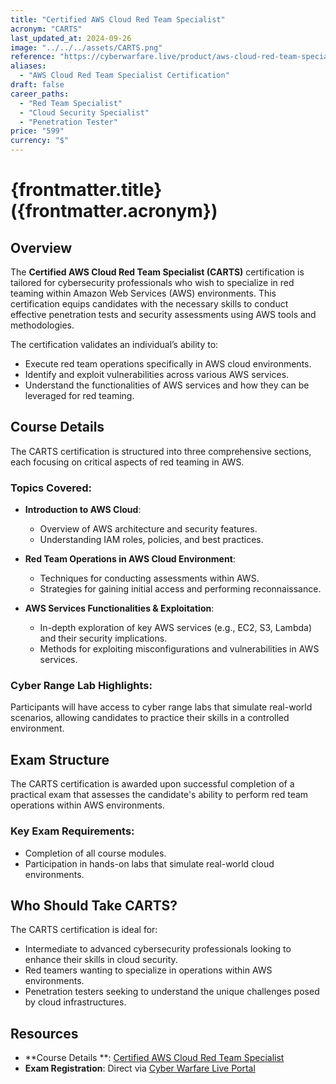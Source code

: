 ```yaml
---
title: "Certified AWS Cloud Red Team Specialist"
acronym: "CARTS"
last_updated_at: 2024-09-26
image: "../../../assets/CARTS.png"
reference: "https://cyberwarfare.live/product/aws-cloud-red-team-specialist-carts/"
aliases:
  - "AWS Cloud Red Team Specialist Certification"
draft: false
career_paths:
  - "Red Team Specialist"
  - "Cloud Security Specialist"
  - "Penetration Tester"
price: "599"
currency: "$"
---
```


# {frontmatter.title} ({frontmatter.acronym})

## Overview

The **Certified AWS Cloud Red Team Specialist (CARTS)** certification is tailored for cybersecurity professionals who
wish to specialize in red teaming within Amazon Web Services (AWS) environments. This certification equips candidates
with the necessary skills to conduct effective penetration tests and security assessments using AWS tools and
methodologies.

The certification validates an individual’s ability to:

- Execute red team operations specifically in AWS cloud environments.
- Identify and exploit vulnerabilities across various AWS services.
- Understand the functionalities of AWS services and how they can be leveraged for red teaming.

## Course Details

The CARTS certification is structured into three comprehensive sections, each focusing on critical aspects of red
teaming in AWS.

### Topics Covered:

- **Introduction to AWS Cloud**:
    - Overview of AWS architecture and security features.
    - Understanding IAM roles, policies, and best practices.

- **Red Team Operations in AWS Cloud Environment**:
    - Techniques for conducting assessments within AWS.
    - Strategies for gaining initial access and performing reconnaissance.

- **AWS Services Functionalities & Exploitation**:
    - In-depth exploration of key AWS services (e.g., EC2, S3, Lambda) and their security implications.
    - Methods for exploiting misconfigurations and vulnerabilities in AWS services.

### Cyber Range Lab Highlights:

Participants will have access to cyber range labs that simulate real-world scenarios, allowing candidates to practice
their skills in a controlled environment.

## Exam Structure

The CARTS certification is awarded upon successful completion of a practical exam that assesses the candidate's ability
to perform red team operations within AWS environments.

### Key Exam Requirements:

- Completion of all course modules.
- Participation in hands-on labs that simulate real-world cloud environments.

## Who Should Take CARTS?

The CARTS certification is ideal for:

- Intermediate to advanced cybersecurity professionals looking to enhance their skills in cloud security.
- Red teamers wanting to specialize in operations within AWS environments.
- Penetration testers seeking to understand the unique challenges posed by cloud infrastructures.

## Resources

- **Course Details
  **: [Certified AWS Cloud Red Team Specialist](https://cyberwarfare.live/product/aws-cloud-red-team-specialist-carts/)
- **Exam Registration**: Direct via [Cyber Warfare Live Portal](https://cyberwarfare.live/)